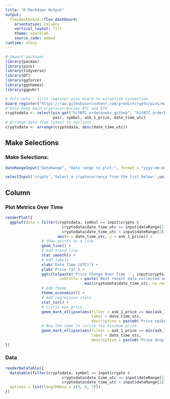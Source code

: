 ```yaml
---
title: "R Markdown Output"
output: 
  flexdashboard::flex_dashboard:
    orientation: columns
    vertical_layout: fill
    theme: spacelab
    source_code: embed
runtime: shiny
---
```


```r
# Import packages
library(pacman)
library(pins)
library(tidyverse)
library(DT)
library(ggforce)
library(ggthemes)
library(ggpubr)

# Pull data - first register pins board to establish connection
board_register("https://raw.githubusercontent.com/predictcrypto/pins/master/","hitBTC_orderbooks_github")
# Only keep main cryptocurrencies BTC and ETH
cryptodata <- select(pin_get("hitBTC_orderbooks_github", "hitBTC_orderbooks_github"),
                     pair, symbol, ask_1_price, date_time_utc)
# Arrange data from latest to earliest
cryptodata <- arrange(cryptodata, desc(date_time_utc))
```

Make Selections {.sidebar}
-----------------------------------------------------------------------

### Make Selections:

```r
dateRangeInput("dateRange", "Date range to plot:", format = "yyyy-mm-dd", start=min(as.Date(cryptodata$date_time_utc), na.rm=T), end=Sys.Date())

selectInput('crypto','Select a cryptocurrency from the list below:',unique(cryptodata$symbol), selected = 'ETH', multiple = F)
```

Column {data-width=350}
-----------------------------------------------------------------------

### Plot Metrics Over Time

```r
renderPlot({
  ggplot(data = filter(cryptodata, symbol == input$crypto & 
                         cryptodata$date_time_utc >= input$dateRange[1] & 
                         cryptodata$date_time_utc < input$dateRange[2]), 
                       aes(x = date_time_utc, y = ask_1_price)) + 
                # show points as a line
                geom_line() + 
                # Add trend line
                stat_smooth() +
                # Add labels
                xlab('Date Time (UTC)') +
                ylab('Price ($)') +
                ggtitle(paste('Price Change Over Time -', input$crypto),
                        subtitle = paste('Most recent data collected on:',
                                   max(cryptodata$date_time_utc, na.rm=T), '(UTC)')) + 
                # Add theme
                theme_economist() + 
                # Add regression stats
                stat_cor() +
                # Circle max price
                geom_mark_ellipse(aes(filter = ask_1_price == max(ask_1_price),
                                      label = date_time_utc,
                                      description = paste0('Price spike to $', ask_1_price))) +
                # Now the same to circle the minimum price
                geom_mark_ellipse(aes(filter = ask_1_price == min(ask_1_price),
                                      label = date_time_utc,
                                      description = paste0('Price drop to $', ask_1_price)))
})
```

### Data

```r
renderDataTable({
  datatable(filter(cryptodata, symbol == input$crypto & 
                         cryptodata$date_time_utc >= input$dateRange[1] & 
                         cryptodata$date_time_utc < input$dateRange[2]),
  options = list(lengthMenu = c(5, 6, 7)))
})
```